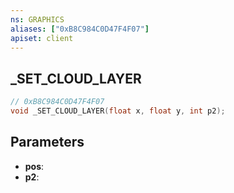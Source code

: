 ```yaml
---
ns: GRAPHICS
aliases: ["0xB8C984C0D47F4F07"]
apiset: client
---
```

## _SET_CLOUD_LAYER

```c
// 0xB8C984C0D47F4F07
void _SET_CLOUD_LAYER(float x, float y, int p2);
```


## Parameters
* **pos**:
* **p2**: